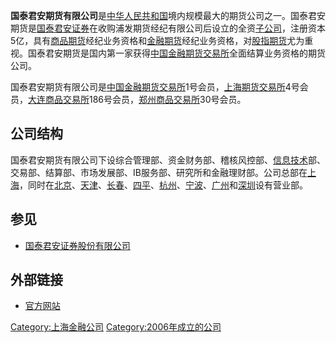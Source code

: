 {{Infobox Company 
| company_name = 国泰君安期货有限公司
| company_name_en = Guotai Junan Futures
| company_logo = 
| company_type =
| company_slogan = 诚信、亲和、专业、创新
| market_information = 
| foundation = 
| location = [[中国|中国]][[上海|上海]][[静安区|静安区]]延平路121号三和大厦26层
| zip_code = 200042
| telephone_no = 
| key_people = 
| industry = [[金融|金融]]、[[期货|期货]]
| products = 
| capital = 5亿元[[人民币|人民币]]
| revenue = 
| operating_income = 
| profit = 
| num_employees = 
| accounting_period = 
| parent = [[国泰君安证券股份有限公司|国泰君安证券股份有限公司]]
| divisions =
| subsid =
| homepage = http://www.gtjaqh.com
| footnotes = 
| width = 
}}
'''国泰君安期货有限公司'''是[[中华人民共和国|中华人民共和国]]境内规模最大的期货公司之一。国泰君安期货是[[国泰君安证券|国泰君安证券]]在收购浦发期货经纪有限公司后设立的全资[[子公司|子公司]]，注册资本5亿，具有[[商品期货|商品期货]]经纪业务资格和[[金融期货|金融期货]]经纪业务资格，对[[股指期货|股指期货]]尤为重视。国泰君安期货是国内第一家获得[[中国金融期货交易所|中国金融期货交易所]]全面结算业务资格的期货公司。

国泰君安期货有限公司是[[中国金融期货交易所|中国金融期货交易所]]1号会员，[[上海期货交易所|上海期货交易所]]4号会员，[[大连商品交易所|大连商品交易所]]186号会员，[[郑州商品交易所|郑州商品交易所]]30号会员。

== 公司结构 ==
国泰君安期货有限公司下设综合管理部、资金财务部、稽核风控部、[[信息技术|信息技术]]部、交易部、结算部、市场发展部、IB服务部、研究所和金融理财部。公司总部在[[上海|上海]]，同时在[[北京|北京]]、[[天津|天津]]、[[长春|长春]]、[[四平|四平]]、[[杭州|杭州]]、[[宁波|宁波]]、[[广州|广州]]和[[深圳|深圳]]设有营业部。

== 参见 ==
*[[国泰君安证券股份有限公司|国泰君安证券股份有限公司]]

== 外部链接 ==
*[http://www.gtjaqh.com 官方网站]{{Wayback|url=http://www.gtjaqh.com/ |date=20200922100938 }}

[[Category:上海金融公司|Category:上海金融公司]]
[[Category:2006年成立的公司|Category:2006年成立的公司]]